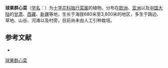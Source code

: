 {{Speciesbox
| name = 球果群心菜
| status = 
| status_system = 
| image =
| genus = Lepidium
| species = chalepensis
| authority = (L.) Hand.-Mazz.
}}

'''球果群心菜'''（[[学名|学名]]：{{lang|la|''Lepidium chalepensis''}}）为[[十字花科|十字花科]][[独行菜属|独行菜属]]的植物。分布在[[欧洲|欧洲]]、[[亚洲|亚洲]]以及[[中国大陆|中国大陆]]的[[甘肃|甘肃]]、[[西藏|西藏]]、[[新疆|新疆]]等地，生长于海拔680米至3,800米的地区，多生于路边、草地、山谷、河滩以及村旁，目前尚未由人工引种栽培。

== 参考文献 ==
<div class="references-small">
* {{cite web| url =http://www.bioinfo.cn/db05/KmzwSpecies.php?action=view&id=5894| title =球果群心菜| work =《中国高等植物数据库全库》| publisher =中国科学院微生物研究所| author =昆明植物研究所| accessdate =2009-02-26| deadurl =yes| archiveurl =https://web.archive.org/web/20160305010926/http://www.bioinfo.cn/db05/KmzwSpecies.php?action=view&id=5894| archivedate =2016-03-05}}
</div>
{{Taxonbar|from=Q17241164}}

[[Category:独行菜属|球果群心菜]]


{{植物小作品}}